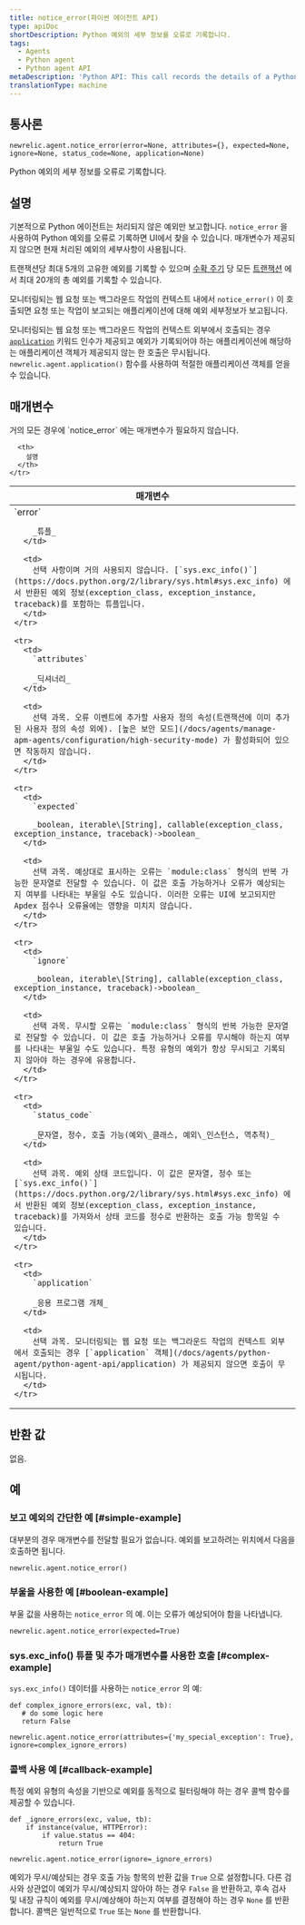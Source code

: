 ```yaml
---
title: notice_error(파이썬 에이전트 API)
type: apiDoc
shortDescription: Python 예외의 세부 정보를 오류로 기록합니다.
tags:
  - Agents
  - Python agent
  - Python agent API
metaDescription: 'Python API: This call records the details of a Python exception as an error.'
translationType: machine
---
```


## 통사론

```
newrelic.agent.notice_error(error=None, attributes={}, expected=None, ignore=None, status_code=None, application=None)
```

Python 예외의 세부 정보를 오류로 기록합니다.

## 설명

기본적으로 Python 에이전트는 처리되지 않은 예외만 보고합니다. `notice_error` 을 사용하여 Python 예외를 오류로 기록하면 UI에서 찾을 수 있습니다. 매개변수가 제공되지 않으면 현재 처리된 예외의 세부사항이 사용됩니다.

트랜잭션당 최대 5개의 고유한 예외를 기록할 수 있으며 [수확 주기](/docs/apm/new-relic-apm/getting-started/glossary#harvest-cycle) 당 모든 [트랜잭션](/docs/accounts-partnerships/education/getting-started-new-relic/glossary#transaction) 에서 최대 20개의 총 예외를 기록할 수 있습니다.

모니터링되는 웹 요청 또는 백그라운드 작업의 컨텍스트 내에서 `notice_error()` 이 호출되면 요청 또는 작업이 보고되는 애플리케이션에 대해 예외 세부정보가 보고됩니다.

모니터링되는 웹 요청 또는 백그라운드 작업의 컨텍스트 외부에서 호출되는 경우 [`application`](/docs/agents/python-agent/python-agent-api/application) 키워드 인수가 제공되고 예외가 기록되어야 하는 애플리케이션에 해당하는 애플리케이션 객체가 제공되지 않는 한 호출은 무시됩니다. `newrelic.agent.application()` 함수를 사용하여 적절한 애플리케이션 객체를 얻을 수 있습니다.

## 매개변수

<Callout variant="tip">
  거의 모든 경우에 `notice_error` 에는 매개변수가 필요하지 않습니다.
</Callout>

<table>
  <thead>
    <tr>
      <th width="25%">
        매개변수
      </th>

      <th>
        설명
      </th>
    </tr>
  </thead>

  <tbody>
    <tr>
      <td>
        `error`

        _튜플_
      </td>

      <td>
        선택 사항이며 거의 사용되지 않습니다. [`sys.exc_info()`](https://docs.python.org/2/library/sys.html#sys.exc_info) 에서 반환된 예외 정보(exception_class, exception_instance, traceback)를 포함하는 튜플입니다.
      </td>
    </tr>

    <tr>
      <td>
        `attributes`

        _딕셔너리_
      </td>

      <td>
        선택 과목. 오류 이벤트에 추가할 사용자 정의 속성(트랜잭션에 이미 추가된 사용자 정의 속성 외에). [높은 보안 모드](/docs/agents/manage-apm-agents/configuration/high-security-mode) 가 활성화되어 있으면 작동하지 않습니다.
      </td>
    </tr>

    <tr>
      <td>
        `expected`

        _boolean, iterable\[String], callable(exception_class, exception_instance, traceback)->boolean_
      </td>

      <td>
        선택 과목. 예상대로 표시하는 오류는 `module:class` 형식의 반복 가능한 문자열로 전달할 수 있습니다. 이 값은 호출 가능하거나 오류가 예상되는지 여부를 나타내는 부울일 수도 있습니다. 이러한 오류는 UI에 보고되지만 Apdex 점수나 오류율에는 영향을 미치지 않습니다.
      </td>
    </tr>

    <tr>
      <td>
        `ignore`

        _boolean, iterable\[String], callable(exception_class, exception_instance, traceback)->boolean_
      </td>

      <td>
        선택 과목. 무시할 오류는 `module:class` 형식의 반복 가능한 문자열로 전달할 수 있습니다. 이 값은 호출 가능하거나 오류를 무시해야 하는지 여부를 나타내는 부울일 수도 있습니다. 특정 유형의 예외가 항상 무시되고 기록되지 않아야 하는 경우에 유용합니다.
      </td>
    </tr>

    <tr>
      <td>
        `status_code`

        _문자열, 정수, 호출 가능(예외\_클래스, 예외\_인스턴스, 역추적)_
      </td>

      <td>
        선택 과목. 예외 상태 코드입니다. 이 값은 문자열, 정수 또는 [`sys.exc_info()`](https://docs.python.org/2/library/sys.html#sys.exc_info) 에서 반환된 예외 정보(exception_class, exception_instance, traceback)를 가져와서 상태 코드를 정수로 반환하는 호출 가능 항목일 수 있습니다.
      </td>
    </tr>

    <tr>
      <td>
        `application`

        _응용 프로그램 개체_
      </td>

      <td>
        선택 과목. 모니터링되는 웹 요청 또는 백그라운드 작업의 컨텍스트 외부에서 호출되는 경우 [`application` 객체](/docs/agents/python-agent/python-agent-api/application) 가 제공되지 않으면 호출이 무시됩니다.
      </td>
    </tr>
  </tbody>
</table>

## 반환 값

없음.

## 예

### 보고 예외의 간단한 예 [#simple-example]

대부분의 경우 매개변수를 전달할 필요가 없습니다. 예외를 보고하려는 위치에서 다음을 호출하면 됩니다.

```
newrelic.agent.notice_error()
```

### 부울을 사용한 예 [#boolean-example]

부울 값을 사용하는 `notice_error` 의 예. 이는 오류가 예상되어야 함을 나타냅니다.

```
newrelic.agent.notice_error(expected=True)
```

### sys.exc_info() 튜플 및 추가 매개변수를 사용한 호출 [#complex-example]

`sys.exc_info()` 데이터를 사용하는 `notice_error` 의 예:

```
def complex_ignore_errors(exc, val, tb):
   # do some logic here
   return False

newrelic.agent.notice_error(attributes={'my_special_exception': True}, ignore=complex_ignore_errors)
```

### 콜백 사용 예 [#callback-example]

특정 예외 유형의 속성을 기반으로 예외를 동적으로 필터링해야 하는 경우 콜백 함수를 제공할 수 있습니다.

```
def _ignore_errors(exc, value, tb):
    if instance(value, HTTPError):
        if value.status == 404:
            return True

newrelic.agent.notice_error(ignore=_ignore_errors)
```

예외가 무시/예상되는 경우 호출 가능 항목의 반환 값을 `True` 으로 설정합니다. 다른 검사와 상관없이 예외가 무시/예상되지 않아야 하는 경우 `False` 을 반환하고, 후속 검사 및 내장 규칙이 예외를 무시/예상해야 하는지 여부를 결정해야 하는 경우 `None` 를 반환합니다. 콜백은 일반적으로 `True` 또는 `None` 를 반환합니다.